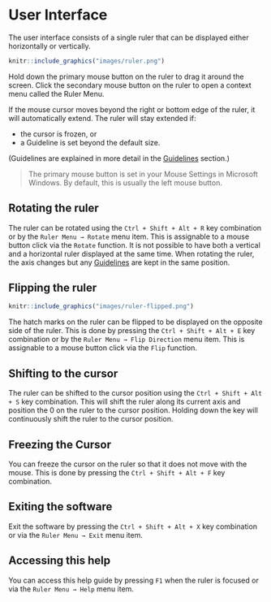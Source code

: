 # User Interface {#ui}

The user interface consists of a single ruler that can be displayed either horizontally or vertically.

```r
knitr::include_graphics("images/ruler.png")
```

Hold down the primary mouse button on the ruler to drag it around the screen.
Click the secondary mouse button on the ruler to open a context menu called the Ruler Menu.

If the mouse cursor moves beyond the right or bottom edge of the ruler, it will automatically extend.
The ruler will stay extended if:

* the cursor is frozen, or
* a Guideline is set beyond the default size.

(Guidelines are explained in more detail in the [Guidelines](\#guidelines) section.)

> The primary mouse button is set in your Mouse Settings in Microsoft Windows.
> By default, this is usually the left mouse button.

## Rotating the ruler {#rotate}

The ruler can be rotated using the `Ctrl + Shift + Alt + R` key combination or by the `Ruler Menu → Rotate` menu item.
This is assignable to a mouse button click via the `Rotate` function.
It is not possible to have both a vertical and a horizontal ruler displayed at the same time.
When rotating the ruler, the axis changes but any [Guidelines](\#guidelines) are kept in the same position.

## Flipping the ruler {#flip}

```r
knitr::include_graphics("images/ruler-flipped.png")
```

The hatch marks on the ruler can be flipped to be displayed on the opposite side of the ruler.
This is done by pressing the `Ctrl + Shift + Alt + E` key combination or by the `Ruler Menu → Flip Direction` menu item.
This is assignable to a mouse button click via the `Flip` function.

## Shifting to the cursor {#shifttocursor}

The ruler can be shifted to the cursor position using the `Ctrl + Shift + Alt + S` key combination.
This will shift the ruler along its current axis and position the 0 on the ruler to the cursor position.
Holding down the key will continuously shift the ruler to the cursor position.

## Freezing the Cursor {#freeze}

You can freeze the cursor on the ruler so that it does not move with the mouse.
This is done by pressing the `Ctrl + Shift + Alt + F` key combination.

## Exiting the software {#exit}

Exit the software by pressing the `Ctrl + Shift + Alt + X` key combination or via the `Ruler Menu → Exit` menu item.

## Accessing this help {#help}

You can access this help guide by pressing `F1` when the ruler is focused or via the `Ruler Menu → Help` menu item.
